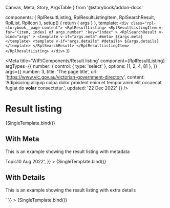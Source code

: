   Canvas,
  Meta,
  Story,
  ArgsTable
} from '@storybook/addon-docs'

  components: { RplResultListing, RplResultListingItem, RplSearchResult, RplList, RplIcon },
  setup() {
    return { args }
  },
  template: `
    <div class="rpl-storybook__page-content">
      <RplResultListing>
        <RplResultListingItem
          v-for="(item, index) of args.number"
          :key="index"
        >
          <RplSearchResult
            v-bind="args"
          >
            <template v-if="args.meta" #meta>
              ${args.meta}
            </template>
            <template v-if="args.details" #details>
              ${args.details}
            </template>
          </RplSearchResult>
        </RplResultListingItem>
      </RplResultListing>
    </div>
  `
})

<Meta
  title='WIP/Components/Result listing'
  component={RplResultListing}
  argTypes={{
    number: {
      control: { type: 'select' },
      options: [1, 2, 4, 8]
    },
  }}
  args={{
    number: 3,
    title: 'The page title',
    url: 'https://www.vic.gov.au/victorian-government-directory',
    content: 'Adipisicing aliquip culpa dolor proident enim et tempor anim elit occaecat fugiat do <strong>volar</strong> consectetur.',
    updated: '22 Dec 2022'
  }}
/>

# Result listing

<ArgsTable of={RplResultListing} />

<Canvas>
  <Story
    name='Result listing'
    play={a11yStoryCheck}
  >
    {SingleTemplate.bind()}
  </Story>
</Canvas>

## With Meta

This is an example showing the result listing with metadata

<Canvas>
  <Story
    name='With Meta'
    play={a11yStoryCheck}
    args={{
      meta: '<span class="rpl-result-listing__topic">Topic</span><span class="rpl-result-listing__published">10 Aug 2022</span>',
    }}
  >
    {SingleTemplate.bind()}
  </Story>
</Canvas>

## With Details

This is an example showing the result listing with extra details

<Canvas>
  <Story
    name='With Details'
    play={a11yStoryCheck}
    args={{
      details: `<RplList :items="[
        { text: 'Department', icon: 'icon-user-circle-filled' },
        { text: '$10,000 - $20,000', icon: 'icon-dollar-circle-filled' },
        { text: 'Closed', icon: 'icon-cancel-circle-filled', iconColour: 'error' }
      ]" />`
    }}
  >
    {SingleTemplate.bind()}
  </Story>
</Canvas>
